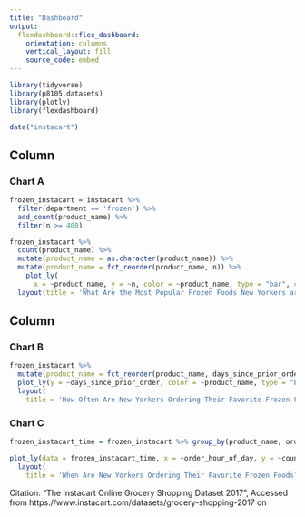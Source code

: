 ```yaml
---
title: "Dashboard"
output: 
  flexdashboard::flex_dashboard:
    orientation: columns
    vertical_layout: fill
    source_code: embed
---
```


```r
library(tidyverse)
library(p8105.datasets)
library(plotly)
library(flexdashboard)

data("instacart")
```

Column {data-width=650}
-----------------------------------------------------------------------

### Chart A

```r
frozen_instacart = instacart %>% 
  filter(department == 'frozen') %>% 
  add_count(product_name) %>% 
  filter(n >= 400)

frozen_instacart %>% 
  count(product_name) %>%
  mutate(product_name = as.character(product_name)) %>%
  mutate(product_name = fct_reorder(product_name, n)) %>%
    plot_ly(
      x = ~product_name, y = ~n, color = ~product_name, type = "bar", colors = "viridis") %>%
  layout(title = 'What Are the Most Popular Frozen Foods New Yorkers are Ordering?', xaxis = list(title = "Product"), yaxis = list(title = "Count")) %>% hide_legend()
```

Column {data-width=350}
-----------------------------------------------------------------------

### Chart B

```r
frozen_instacart %>% 
  mutate(product_name = fct_reorder(product_name, days_since_prior_order)) %>% 
  plot_ly(y = ~days_since_prior_order, color = ~product_name, type = "box", colors = "viridis") %>%
  layout(
    title = 'How Often Are New Yorkers Ordering Their Favorite Frozen Foods?', xaxis = list(title = "Product"), yaxis = list(title = "Days Since Prior Order")) %>% hide_legend()
```

### Chart C

```r
frozen_instacart_time = frozen_instacart %>% group_by(product_name, order_hour_of_day) %>% summarize(count = n())

plot_ly(data = frozen_instacart_time, x = ~order_hour_of_day, y = ~count, color = ~product_name, mode = 'lines') %>%
  layout(
    title = 'When Are New Yorkers Ordering Their Favorite Frozen Foods?', xaxis = list(title = "Hour (Military Time)"), yaxis = list(title = "Number of Products Ordered"))

```

Citation: 
“The Instacart Online Grocery Shopping Dataset 2017”, Accessed from https://www.instacart.com/datasets/grocery-shopping-2017 on <date>




